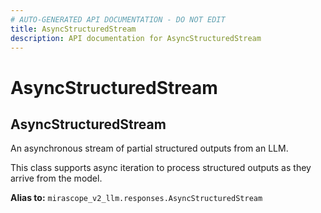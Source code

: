 ```yaml
---
# AUTO-GENERATED API DOCUMENTATION - DO NOT EDIT
title: AsyncStructuredStream
description: API documentation for AsyncStructuredStream
---
```


# AsyncStructuredStream

## <ApiType type="Alias" path="AsyncStructuredStream" symbolName="AsyncStructuredStream" /> AsyncStructuredStream

An asynchronous stream of partial structured outputs from an LLM.

This class supports async iteration to process structured outputs as they arrive
from the model.


**Alias to:** `mirascope_v2_llm.responses.AsyncStructuredStream`
